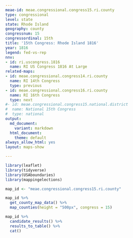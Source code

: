 ```yaml
---
meae-id: meae.congressional.congress15.ri.county
type: congressional
level: state
state: Rhode Island
geography: county
congressnum: 15
congressordinal: 15th
title: '15th Congress: Rhode Island 1816'
year: 1816
legend: fed-vs-rep
nnv:
- id: ri.uscongress.1816
  name: RI US Congress 1816 At Large
related-maps:
- id: meae.congressional.congress14.ri.county
  name: RI 14th Congress
  type: previous
- id: meae.congressional.congress16.ri.county
  name: RI 16th Congress
  type: next
#- id: meae.congressional.congress15.national.district
#  name: National 15th Congress
#  type: national
output:
  md_document:
    variant: markdown
  html_document:
    theme: default
always_allow_html: yes
layout: maps-show

---
```


```r
library(leaflet)
library(tidyverse)
library(USAboundaries)
library(mappingelections)

map_id <- "meae.congressional.congress15.ri.county"
```

<div class="map">

```r
map_id %>%
  get_county_map_data() %>%
  map_counties(height = "500px", congress = 15)
```

</div>

<div class="results-table">

```r
map_id %>%
  candidate_results() %>%
  results_to_table() %>%
  cat()
```

</div>
